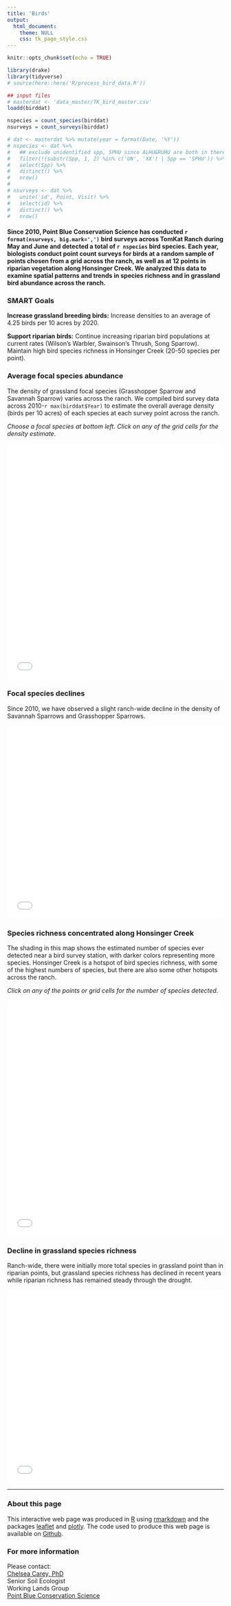 ```yaml
---
title: 'Birds'
output:
  html_document:
    theme: NULL
    css: tk_page_style.css
---
```


```r
knitr::opts_chunk$set(echo = TRUE)

library(drake)
library(tidyverse)
# source(here::here('R/process_bird_data.R'))

## input files
# masterdat <- 'data_master/TK_bird_master.csv'
loadd(birddat)

nspecies = count_species(birddat)
nsurveys = count_surveys(birddat)

# dat <- masterdat %>% mutate(year = format(Date, '%Y'))
# nspecies <- dat %>%
#   ## exclude unidentified spp, SPHU since ALHU&RUHU are both in there
#   filter(!(substr(Spp, 1, 2) %in% c('UN', 'XX') | Spp == 'SPHU')) %>%
#   select(Spp) %>%
#   distinct() %>%
#   nrow()
# 
# nsurveys <- dat %>% 
#   unite('id', Point, Visit) %>%
#   select(id) %>%
#   distinct() %>% 
#   nrow()

```

#### Since 2010, Point Blue Conservation Science has conducted <b>`r format(nsurveys, big.mark=',')` bird surveys</b> across TomKat Ranch during May and June and detected a total of <b>`r nspecies` bird species</b>. Each year, biologists conduct point count surveys for birds at a random sample of points chosen from a grid across the ranch, as well as at 12 points in riparian vegetation along Honsinger Creek. We analyzed this data to examine spatial patterns and trends in species richness and in grassland bird abundance across the ranch.{#intro}


### SMART Goals
<b>Increase grassland breeding birds:</b> Increase densities to an average of 4.25 birds per 10 acres by 2020.

<b>Support riparian birds:</b> Continue increasing riparian bird populations at current rates (Wilson's Warbler, Swainson's Thrush, Song Sparrow). Maintain high bird species richness in Honsinger Creek (20-50 species per point).


### Average focal species abundance 

The density of grassland focal species (Grasshopper Sparrow and Savannah Sparrow) varies across the ranch. We compiled  bird survey data across 2010-`r max(birddat$Year)` to estimate the overall average density (birds per 10 acres) of each species at each survey point across the ranch.


<i>Choose a focal species at bottom left. Click on any of the grid cells for the density estimate.</i>

<center>
<iframe src="widget/bird_map_density.html" style="border: none;" width = 100%; height = 550px;></iframe>
</center>



### Focal species declines 
  
Since 2010, we have observed a slight ranch-wide decline in the density of Savannah Sparrows and Grasshopper Sparrows.

<center>
<iframe src="widget/bird_trend_density.html" style="border: none;" width = 100%; height = 450px;></iframe>
</center>



### Species richness concentrated along Honsinger Creek  
  
The shading in this map shows the estimated number of species ever detected near a bird survey station, with darker colors representing more species. Honsinger Creek is a hotspot of bird species richness, with some of the highest numbers of species, but there are also some other hotspots across the ranch.

<i>Click on any of the points or grid cells for the number of species detected.</i>

<center>
<iframe src="widget/bird_map_richness.html" style="border: none;" width = 100%; height = 550px;></iframe>
</center>



### Decline in grassland species richness  
Ranch-wide, there were initially more total species in grassland point than in riparian points, but grassland species richness has declined in recent years while riparian richness has remained steady through the drought.

<center>
<iframe src="widget/bird_trend_richness.html" style="border: none;" width = 100%; height = 450px;></iframe>
</center>

-------------

### About this page

This interactive web page was produced in [R](https://www.R-project.org/){target="_blank"} using [rmarkdown](https://rmarkdown.rstudio.com/){target="_blank"} and the packages [leaflet](http://rstudio.github.io/leaflet/){target="_blank"} and [plotly](https://plot.ly/r/){target="_blank"}. The code used to produce this web page is available on [Github](https://github.com/pointblue/tomkat){target="_blank"}.


### For more information

Please contact:  
[Chelsea Carey, PhD](https://www.pointblue.org/employee_bios/chelsea-carey/){target="_blank"}  
Senior Soil Ecologist  
Working Lands Group  
[Point Blue Conservation Science](https://www.pointblue.org){target="_blank"}
